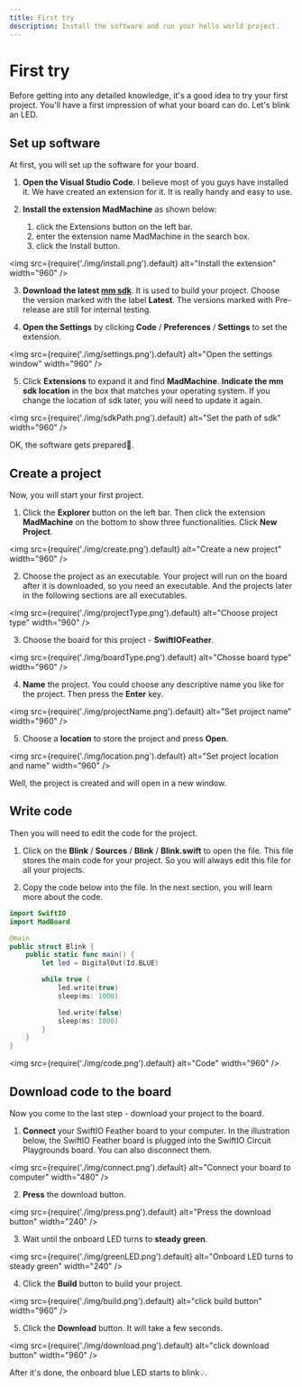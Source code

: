 ```yaml
---
title: First try
description: Install the software and run your hello world project.
---
```


# First try

Before getting into any detailed knowledge, it's a good idea to try your first project. You'll have a first impression of what your board can do. Let's blink an LED. 

## Set up software 

At first, you will set up the software for your board.

1. **Open the Visual Studio Code**. I believe most of you guys have installed it. We have created an extension for it. It is really handy and easy to use.

2. **Install the extension MadMachine** as shown below:
    1. click the Extensions button on the left bar.
    2. enter the extension name MadMachine in the search box.
    3. click the Install button.

<img
  src={require('./img/install.png').default}
  alt="Install the extension" width="960"
/>

3. **Download the latest [mm sdk](https://github.com/madmachineio/mm-sdk/releases)**. It is used to build your project. Choose the version marked with the label **Latest**. The versions marked with Pre-release are still for internal testing.

4. **Open the Settings** by clicking **Code** / **Preferences** / **Settings** to set the extension.

<img
  src={require('./img/settings.png').default}
  alt="Open the settings window" width="960"
/>


5. Click **Extensions** to expand it and find **MadMachine**. **Indicate the mm sdk location** in the box that matches your operating system. If you change the location of sdk later, you will need to update it again. 

<img
  src={require('./img/sdkPath.png').default}
  alt="Set the path of sdk" width="960"
/>

OK, the software gets prepared👏.

## Create a project

Now, you will start your first project.

1. Click the **Explorer** button on the left bar. Then click the extension **MadMachine** on the bottom to show three functionalities. Click **New Project**.

<img
  src={require('./img/create.png').default}
  alt="Create a new project" width="960"
/>

2. Choose the project as an executable. Your project will run on the board after it is downloaded, so you need an executable. And the projects later in the following sections are all executables.

<img
  src={require('./img/projectType.png').default}
  alt="Choose project type" width="960"
/>


3. Choose the board for this project - **SwiftIOFeather**.

<img
  src={require('./img/boardType.png').default}
  alt="Chosse board type" width="960"
/>

4. **Name** the project. You could choose any descriptive name you like for the project. Then press the **Enter** key.

<img
  src={require('./img/projectName.png').default}
  alt="Set project name" width="960"
/>

5. Choose a **location** to store the project and press **Open**.

<img
  src={require('./img/location.png').default}
  alt="Set project location and name" width="960"
/>

Well, the project is created and will open in a new window.

## Write code

Then you will need to edit the code for the project. 

1. Click on the **Blink** / **Sources** / **Blink** / **Blink.swift** to open the file. This file stores the main code for your project. So you will always edit this file for all your projects.

2. Copy the code below into the file. In the next section, you will learn more about the code.

```swift title="Blink.swift" showLineNumbers
import SwiftIO
import MadBoard

@main
public struct Blink {
    public static func main() {
        let led = DigitalOut(Id.BLUE)

        while true {
            led.write(true)
            sleep(ms: 1000)

            led.write(false)
            sleep(ms: 1000)
        }
    }
}
```

<img
  src={require('./img/code.png').default}
  alt="Code" width="960"
/>

## Download code to the board

Now you come to the last step - download your project to the board.

1. **Connect** your SwiftIO Feather board to your computer. In the illustration below, the SwiftIO Feather board is plugged into the SwiftIO Circuit Playgrounds board. You can also disconnect them. 

<img
  src={require('./img/connect.png').default}
  alt="Connect your board to computer" width="480"
/>

2. **Press** the download button.

<img
  src={require('./img/press.png').default}
  alt="Press the download button" width="240"
/>

3. Wait until the onboard LED turns to **steady green**.

<img
  src={require('./img/greenLED.png').default}
  alt="Onboard LED turns to steady green" width="240"
/>

4. Click the **Build** button to build your project.

<img
  src={require('./img/build.png').default}
  alt="click build button" width="960"
/>

5. Click the **Download** button. It will take a few seconds.

<img
  src={require('./img/download.png').default}
  alt="click download button" width="960"
/>

After it's done, the onboard blue LED starts to blink💡.